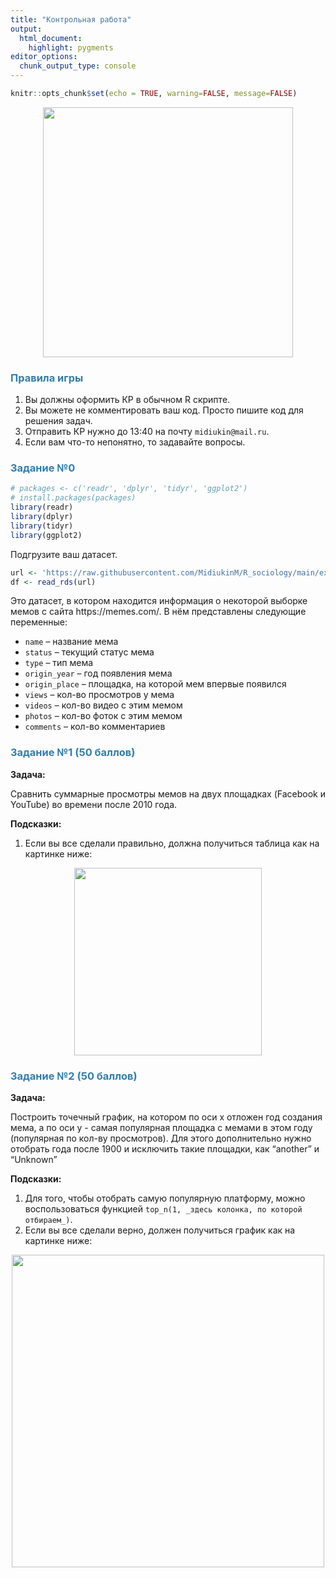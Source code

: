 ```yaml
---
title: "Контрольная работа"
output: 
  html_document:
    highlight: pygments
editor_options: 
  chunk_output_type: console
---
```

<style>
h1,
h2,
h3,
h4,
h5,
h6  {
  color: #317eac;
}
</style>
```r
knitr::opts_chunk$set(echo = TRUE, warning=FALSE, message=FALSE)
```

<center>
![](./pictures/mem.jpeg){width=400px}

</center>

### Правила игры

1. Вы должны оформить КР в обычном R скрипте.
2. Вы можете не комментировать ваш код. Просто пишите код для решения задач.
3. Отправить КР нужно до 13:40 на почту `midiukin@mail.ru`.
4. Если вам что-то непонятно, то задавайте вопросы.

### Задание №0 

```r
# packages <- c('readr', 'dplyr', 'tidyr', 'ggplot2')
# install.packages(packages)
library(readr)
library(dplyr)
library(tidyr)
library(ggplot2)
```

Подгрузите ваш датасет.

```r
url <- 'https://raw.githubusercontent.com/MidiukinM/R_sociology/main/exercises/test2/data/data2.rds'
df <- read_rds(url)
```

Это датасет, в котором находится информация о некоторой выборке мемов с сайта https://memes.com/. В нём представлены следующие переменные:

* `name` -- название мема
* `status` -- текущий статус мема
* `type` -- тип мема
* `origin_year` -- год появления мема
* `origin_place` -- площадка, на которой мем впервые появился
* `views` -- кол-во просмотров у мема
* `videos` -- кол-во видео с этим мемом
* `photos` -- кол-во фоток с этим мемом
* `comments` -- кол-во комментариев

### Задание №1 (50 баллов)

**Задача:**

Сравнить суммарные просмотры мемов на двух площадках (Facebook и YouTube) во времени после 2010 года. 

**Подсказки:**

1. Если вы все сделали правильно, должна получиться таблица как на картинке ниже:

<center>
![](./pictures/plot_example1.png){width=300px}

</center>

### Задание №2 (50 баллов)

**Задача:**

Построить точечный график, на котором по оси x отложен год создания мема, а по оси y - самая популярная площадка с мемами в этом году (популярная по кол-ву просмотров). Для этого дополнительно нужно отобрать года после 1900 и исключить такие площадки, как "another" и "Unknown" 

**Подсказки:**

1. Для того, чтобы отобрать самую популярную платформу, можно воспользоваться функцией `top_n(1, _здесь колонка, по которой отбираем_)`. 
2. Если вы все сделали верно, должен получиться график как на картинке ниже: 

<center>
![](./pictures/plot_example2.png){width=500px}
</center>









